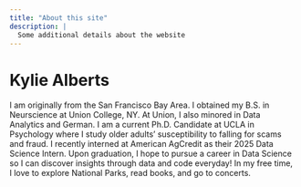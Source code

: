 ```yaml
---
title: "About this site"
description: |
  Some additional details about the website
---
```



# Kylie Alberts 

I am originally from the San Francisco Bay Area. I obtained my B.S. in Neurscience at Union College, NY. At Union, I also minored in Data Analytics and German. I am a current Ph.D. Candidate at UCLA in Psychology where I study older adults' susceptibility to falling for scams and fraud. I recently interned at American AgCredit as their 2025 Data Science Intern. Upon graduation, I hope to pursue a career in Data Science so I can discover insights through data and code everyday! In my free time, I love to explore National Parks, read books, and go to concerts. 
